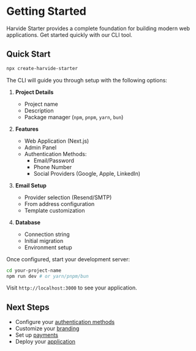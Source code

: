 # Getting Started

Harvide Starter provides a complete foundation for building modern web applications. Get started quickly with our CLI tool.

## Quick Start

```bash
npx create-harvide-starter
```

The CLI will guide you through setup with the following options:

1. **Project Details**
   - Project name
   - Description
   - Package manager (`npm`, `pnpm`, `yarn`, `bun`)

2. **Features**
   - Web Application (Next.js)
   - Admin Panel
   - Authentication Methods:
     - Email/Password
     - Phone Number
     - Social Providers (Google, Apple, LinkedIn)

3. **Email Setup**
   - Provider selection (Resend/SMTP)
   - From address configuration
   - Template customization

4. **Database**
   - Connection string
   - Initial migration
   - Environment setup

Once configured, start your development server:

```bash
cd your-project-name
npm run dev # or yarn/pnpm/bun
```

Visit `http://localhost:3000` to see your application.

## Next Steps

- Configure your [authentication methods](/auth-email)
- Customize your [branding](/branding-overview)
- Set up [payments](/payments-stripe)
- Deploy your [application](/deployment-overview)
